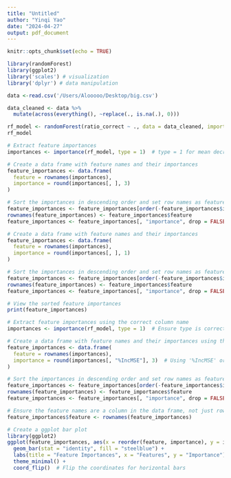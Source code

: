 ```yaml
---
title: "Untitled"
author: "Yinqi Yao"
date: "2024-04-27"
output: pdf_document
---
```


```r
knitr::opts_chunk$set(echo = TRUE)
```

```r
library(randomForest)
library(ggplot2)
library('scales') # visualization
library('dplyr') # data manipulation
```


```r
data <-read.csv('/Users/Alooooo/Desktop/big.csv')

data_cleaned <- data %>%
  mutate(across(everything(), ~replace(., is.na(.), 0)))
```


```r
rf_model <- randomForest(ratio_correct ~ ., data = data_cleaned, importance = TRUE)
rf_model
```
```r
# Extract feature importances
importances <- importance(rf_model, type = 1)  # type = 1 for mean decrease in accuracy

# Create a data frame with feature names and their importances
feature_importances <- data.frame(
  feature = rownames(importances),
  importance = round(importances[, ], 3)
)

# Sort the importances in descending order and set row names as feature names
feature_importances <- feature_importances[order(-feature_importances$importance),]
rownames(feature_importances) <- feature_importances$feature
feature_importances <- feature_importances[, "importance", drop = FALSE]

```



```r
# Create a data frame with feature names and their importances
feature_importances <- data.frame(
  feature = rownames(importances),
  importance = round(importances[, ], 1)
)

# Sort the importances in descending order and set row names as feature names
feature_importances <- feature_importances[order(-feature_importances$importance),]
rownames(feature_importances) <- feature_importances$feature
feature_importances <- feature_importances[, "importance", drop = FALSE]

# View the sorted feature importances
print(feature_importances)

```
```r
# Extract feature importances using the correct column name
importances <- importance(rf_model, type = 1)  # Ensure type is correctly set for what you need

# Create a data frame with feature names and their importances using the correct column
feature_importances <- data.frame(
  feature = rownames(importances),
  importance = round(importances[, "%IncMSE"], 3)  # Using '%IncMSE' or the correct column name as per the output of print(colnames(importance(rf_model)))
)

# Sort the importances in descending order and set row names as feature names
feature_importances <- feature_importances[order(-feature_importances$importance),]
rownames(feature_importances) <- feature_importances$feature
feature_importances <- feature_importances[, "importance", drop = FALSE]

# Ensure the feature names are a column in the data frame, not just row names
feature_importances$feature <- rownames(feature_importances)

# Create a ggplot bar plot
library(ggplot2)
ggplot(feature_importances, aes(x = reorder(feature, importance), y = importance)) +
  geom_bar(stat = "identity", fill = "steelblue") +
  labs(title = "Feature Importances", x = "Features", y = "Importance") +
  theme_minimal() +
  coord_flip()  # Flip the coordinates for horizontal bars

```






